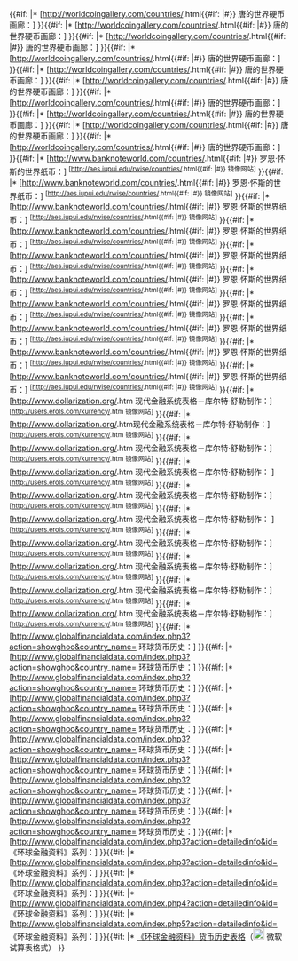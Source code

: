 {{#if: {{{world_coin_gallery_1_url|}}}|* [http://worldcoingallery.com/countries/{{{world_coin_gallery_1_url}}}.html{{#if: {{{world_coin_gallery_1_anchor|}}}|&#35;{{{world_coin_gallery_1_anchor}}}}} 唐的世界硬币画廊：{{{world_coin_gallery_1_name}}}]
}}{{#if: {{{world_coin_gallery_2_url|}}}|* [http://worldcoingallery.com/countries/{{{world_coin_gallery_2_url}}}.html{{#if: {{{world_coin_gallery_2_anchor|}}}|&#35;{{{world_coin_gallery_2_anchor}}}}} 唐的世界硬币画廊：{{{world_coin_gallery_2_name}}}]
}}{{#if: {{{world_coin_gallery_3_url|}}}|* [http://worldcoingallery.com/countries/{{{world_coin_gallery_3_url}}}.html{{#if: {{{world_coin_gallery_3_anchor|}}}|&#35;{{{world_coin_gallery_3_anchor}}}}} 唐的世界硬币画廊：{{{world_coin_gallery_3_name}}}]
}}{{#if: {{{world_coin_gallery_4_url|}}}|* [http://worldcoingallery.com/countries/{{{world_coin_gallery_4_url}}}.html{{#if: {{{world_coin_gallery_4_anchor|}}}|&#35;{{{world_coin_gallery_4_anchor}}}}} 唐的世界硬币画廊：{{{world_coin_gallery_4_name}}}]
}}{{#if: {{{world_coin_gallery_5_url|}}}|* [http://worldcoingallery.com/countries/{{{world_coin_gallery_5_url}}}.html{{#if: {{{world_coin_gallery_5_anchor|}}}|&#35;{{{world_coin_gallery_5_anchor}}}}} 唐的世界硬币画廊：{{{world_coin_gallery_5_name}}}]
}}{{#if: {{{world_coin_gallery_6_url|}}}|* [http://worldcoingallery.com/countries/{{{world_coin_gallery_6_url}}}.html{{#if: {{{world_coin_gallery_6_anchor|}}}|&#35;{{{world_coin_gallery_6_anchor}}}}} 唐的世界硬币画廊：{{{world_coin_gallery_6_name}}}]
}}{{#if: {{{world_coin_gallery_7_url|}}}|* [http://worldcoingallery.com/countries/{{{world_coin_gallery_7_url}}}.html{{#if: {{{world_coin_gallery_7_anchor|}}}|&#35;{{{world_coin_gallery_7_anchor}}}}} 唐的世界硬币画廊：{{{world_coin_gallery_7_name}}}]
}}{{#if: {{{world_coin_gallery_8_url|}}}|* [http://worldcoingallery.com/countries/{{{world_coin_gallery_8_url}}}.html{{#if: {{{world_coin_gallery_8_anchor|}}}|&#35;{{{world_coin_gallery_8_anchor}}}}} 唐的世界硬币画廊：{{{world_coin_gallery_8_name}}}]
}}{{#if: {{{world_coin_gallery_9_url|}}}|* [http://worldcoingallery.com/countries/{{{world_coin_gallery_9_url}}}.html{{#if: {{{world_coin_gallery_9_anchor|}}}|&#35;{{{world_coin_gallery_9_anchor}}}}} 唐的世界硬币画廊：{{{world_coin_gallery_9_name}}}]
}}{{#if: {{{world_coin_gallery_10_url|}}}|* [http://worldcoingallery.com/countries/{{{world_coin_gallery_10_url}}}.html{{#if: {{{world_coin_gallery_10_anchor|}}}|&#35;{{{world_coin_gallery_10_anchor}}}}} 唐的世界硬币画廊：{{{world_coin_gallery_10_name}}}]
}}{{#if: {{{banknote_world_1_url|}}}|* [http://www.banknoteworld.com/countries/{{{banknote_world_1_url}}}.html{{#if: {{{banknote_world_1_anchor|}}}|&#35;{{{banknote_world_1_anchor}}}}} 罗恩·怀斯的世界纸币：{{{banknote_world_1_name}}}] <sup>[http://aes.iupui.edu/rwise/countries/{{{banknote_world_1_url}}}.html{{#if: {{{banknote_world_1_anchor|}}}|&#35;{{{banknote_world_1_anchor}}}}} 镜像网站]</sup>
}}{{#if: {{{banknote_world_2_url|}}}|* [http://www.banknoteworld.com/countries/{{{banknote_world_2_url}}}.html{{#if: {{{banknote_world_2_anchor|}}}|&#35;{{{banknote_world_2_anchor}}}}} 罗恩·怀斯的世界纸币：{{{banknote_world_2_name}}}] <sup>[http://aes.iupui.edu/rwise/countries/{{{banknote_world_2_url}}}.html{{#if: {{{banknote_world_2_anchor|}}}|&#35;{{{banknote_world_2_anchor}}}}} 镜像网站]</sup>
}}{{#if: {{{banknote_world_3_url|}}}|* [http://www.banknoteworld.com/countries/{{{banknote_world_3_url}}}.html{{#if: {{{banknote_world_3_anchor|}}}|&#35;{{{banknote_world_3_anchor}}}}} 罗恩·怀斯的世界纸币：{{{banknote_world_3_name}}}] <sup>[http://aes.iupui.edu/rwise/countries/{{{banknote_world_3_url}}}.html{{#if: {{{banknote_world_3_anchor|}}}|&#35;{{{banknote_world_3_anchor}}}}} 镜像网站]</sup>
}}{{#if: {{{banknote_world_4_url|}}}|* [http://www.banknoteworld.com/countries/{{{banknote_world_4_url}}}.html{{#if: {{{banknote_world_4_anchor|}}}|&#35;{{{banknote_world_4_anchor}}}}} 罗恩·怀斯的世界纸币：{{{banknote_world_4_name}}}] <sup>[http://aes.iupui.edu/rwise/countries/{{{banknote_world_4_url}}}.html{{#if: {{{banknote_world_4_anchor|}}}|&#35;{{{banknote_world_4_anchor}}}}} 镜像网站]</sup>
}}{{#if: {{{banknote_world_5_url|}}}|* [http://www.banknoteworld.com/countries/{{{banknote_world_5_url}}}.html{{#if: {{{banknote_world_5_anchor|}}}|&#35;{{{banknote_world_5_anchor}}}}} 罗恩·怀斯的世界纸币：{{{banknote_world_5_name}}}] <sup>[http://aes.iupui.edu/rwise/countries/{{{banknote_world_5_url}}}.html{{#if: {{{banknote_world_5_anchor|}}}|&#35;{{{banknote_world_5_anchor}}}}} 镜像网站]</sup>
}}{{#if: {{{banknote_world_6_url|}}}|* [http://www.banknoteworld.com/countries/{{{banknote_world_6_url}}}.html{{#if: {{{banknote_world_6_anchor|}}}|&#35;{{{banknote_world_6_anchor}}}}} 罗恩·怀斯的世界纸币：{{{banknote_world_6_name}}}] <sup>[http://aes.iupui.edu/rwise/countries/{{{banknote_world_6_url}}}.html{{#if: {{{banknote_world_6_anchor|}}}|&#35;{{{banknote_world_6_anchor}}}}} 镜像网站]</sup>
}}{{#if: {{{banknote_world_7_url|}}}|* [http://www.banknoteworld.com/countries/{{{banknote_world_7_url}}}.html{{#if: {{{banknote_world_7_anchor|}}}|&#35;{{{banknote_world_7_anchor}}}}} 罗恩·怀斯的世界纸币：{{{banknote_world_7_name}}}] <sup>[http://aes.iupui.edu/rwise/countries/{{{banknote_world_7_url}}}.html{{#if: {{{banknote_world_7_anchor|}}}|&#35;{{{banknote_world_7_anchor}}}}} 镜像网站]</sup>
}}{{#if: {{{banknote_world_8_url|}}}|* [http://www.banknoteworld.com/countries/{{{banknote_world_8_url}}}.html{{#if: {{{banknote_world_8_anchor|}}}|&#35;{{{banknote_world_8_anchor}}}}} 罗恩·怀斯的世界纸币：{{{banknote_world_8_name}}}] <sup>[http://aes.iupui.edu/rwise/countries/{{{banknote_world_8_url}}}.html{{#if: {{{banknote_world_8_anchor|}}}|&#35;{{{banknote_world_8_anchor}}}}} 镜像网站]</sup>
}}{{#if: {{{banknote_world_9_url|}}}|* [http://www.banknoteworld.com/countries/{{{banknote_world_9_url}}}.html{{#if: {{{banknote_world_9_anchor|}}}|&#35;{{{banknote_world_9_anchor}}}}} 罗恩·怀斯的世界纸币：{{{banknote_world_9_name}}}] <sup>[http://aes.iupui.edu/rwise/countries/{{{banknote_world_9_url}}}.html{{#if: {{{banknote_world_9_anchor|}}}|&#35;{{{banknote_world_9_anchor}}}}} 镜像网站]</sup>
}}{{#if: {{{banknote_world_10_url|}}}|* [http://www.banknoteworld.com/countries/{{{banknote_world_10_url}}}.html{{#if: {{{banknote_world_10_anchor|}}}|&#35;{{{banknote_world_10_anchor}}}}} 罗恩·怀斯的世界纸币：{{{banknote_world_10_name}}}] <sup>[http://aes.iupui.edu/rwise/countries/{{{banknote_world_10_url}}}.html{{#if: {{{banknote_world_10_anchor|}}}|&#35;{{{banknote_world_10_anchor}}}}} 镜像网站]</sup>
}}{{#if: {{{dollarization_1_url|}}}|* [http://www.dollarization.org/{{{dollarization_1_url}}}.htm 现代金融系统表格－库尔特·舒勒制作：{{{dollarization_1_name}}}] <sup>[http://users.erols.com/kurrency/{{{dollarization_1_url}}}.htm 镜像网站]</sup>
}}{{#if: {{{dollarization_2_url|}}}|* [http://www.dollarization.org/{{{dollarization_2_url}}}.htm现代金融系统表格－库尔特·舒勒制作：{{{dollarization_2_name}}}] <sup>[http://users.erols.com/kurrency/{{{dollarization_2_url}}}.htm 镜像网站]</sup>
}}{{#if: {{{dollarization_3_url|}}}|* [http://www.dollarization.org/{{{dollarization_3_url}}}.htm 现代金融系统表格－库尔特·舒勒制作：{{{dollarization_3_name}}}] <sup>[http://users.erols.com/kurrency/{{{dollarization_3_url}}}.htm 镜像网站]</sup>
}}{{#if: {{{dollarization_4_url|}}}|* [http://www.dollarization.org/{{{dollarization_4_url}}}.htm 现代金融系统表格－库尔特·舒勒制作： {{{dollarization_4_name}}}] <sup>[http://users.erols.com/kurrency/{{{dollarization_4_url}}}.htm 镜像网站]</sup>
}}{{#if: {{{dollarization_5_url|}}}|* [http://www.dollarization.org/{{{dollarization_5_url}}}.htm 现代金融系统表格－库尔特·舒勒制作：{{{dollarization_5_name}}}] <sup>[http://users.erols.com/kurrency/{{{dollarization_5_url}}}.htm 镜像网站]</sup>
}}{{#if: {{{dollarization_6_url|}}}|* [http://www.dollarization.org/{{{dollarization_6_url}}}.htm 现代金融系统表格－库尔特·舒勒制作： {{{dollarization_6_name}}}] <sup>[http://users.erols.com/kurrency/{{{dollarization_6_url}}}.htm 镜像网站]</sup>
}}{{#if: {{{dollarization_7_url|}}}|* [http://www.dollarization.org/{{{dollarization_7_url}}}.htm 现代金融系统表格－库尔特·舒勒制作：{{{dollarization_7_name}}}] <sup>[http://users.erols.com/kurrency/{{{dollarization_7_url}}}.htm 镜像网站]</sup>
}}{{#if: {{{dollarization_8_url|}}}|* [http://www.dollarization.org/{{{dollarization_8_url}}}.htm 现代金融系统表格－库尔特·舒勒制作：{{{dollarization_8_name}}}] <sup>[http://users.erols.com/kurrency/{{{dollarization_8_url}}}.htm 镜像网站]</sup>
}}{{#if: {{{dollarization_9_url|}}}|* [http://www.dollarization.org/{{{dollarization_9_url}}}.htm 现代金融系统表格－库尔特·舒勒制作：{{{dollarization_9_name}}}] <sup>[http://users.erols.com/kurrency/{{{dollarization_9_url}}}.htm 镜像网站]</sup>
}}{{#if: {{{dollarization_10_url|}}}|* [http://www.dollarization.org/{{{dollarization_10_url}}}.htm 现代金融系统表格－库尔特·舒勒制作：{{{dollarization_10_name}}}] <sup>[http://users.erols.com/kurrency/{{{dollarization_10_url}}}.htm 镜像网站]</sup>
}}{{#if: {{{gfd_1_url|}}}|* [http://www.globalfinancialdata.com/index.php3?action=showghoc&country_name={{{gfd_1_url|}}} 环球货币历史：{{{gfd_1_name}}}]
}}{{#if: {{{gfd_2_url|}}}|* [http://www.globalfinancialdata.com/index.php3?action=showghoc&country_name={{{gfd_2_url|}}} 环球货币历史：{{{gfd_2_name}}}]
}}{{#if: {{{gfd_3_url|}}}|* [http://www.globalfinancialdata.com/index.php3?action=showghoc&country_name={{{gfd_3_url|}}} 环球货币历史：{{{gfd_3_name}}}]
}}{{#if: {{{gfd_4_url|}}}|* [http://www.globalfinancialdata.com/index.php3?action=showghoc&country_name={{{gfd_4_url|}}} 环球货币历史：{{{gfd_4_name}}}]
}}{{#if: {{{gfd_5_url|}}}|* [http://www.globalfinancialdata.com/index.php3?action=showghoc&country_name={{{gfd_5_url|}}} 环球货币历史：{{{gfd_5_name}}}]
}}{{#if: {{{gfd_6_url|}}}|* [http://www.globalfinancialdata.com/index.php3?action=showghoc&country_name={{{gfd_6_url|}}} 环球货币历史：{{{gfd_6_name}}}]
}}{{#if: {{{gfd_7_url|}}}|* [http://www.globalfinancialdata.com/index.php3?action=showghoc&country_name={{{gfd_7_url|}}} 环球货币历史：{{{gfd_7_name}}}]
}}{{#if: {{{gfd_8_url|}}}|* [http://www.globalfinancialdata.com/index.php3?action=showghoc&country_name={{{gfd_8_url|}}} 环球货币历史：{{{gfd_8_name}}}]
}}{{#if: {{{gfd_9_url|}}}|* [http://www.globalfinancialdata.com/index.php3?action=showghoc&country_name={{{gfd_9_url|}}} 环球货币历史：{{{gfd_9_name}}}]
}}{{#if: {{{gfd_10_url|}}}|* [http://www.globalfinancialdata.com/index.php3?action=showghoc&country_name={{{gfd_10_url|}}} 环球货币历史：{{{gfd_10_name}}}]
}}{{#if: {{{gfd_data_1_url|}}}|* [http://www.globalfinancialdata.com/index.php3?action=detailedinfo&id={{{gfd_data_1_url|}}} 《环球金融资料》系列：{{{gfd_data_1_name}}}]
}}{{#if: {{{gfd_data_2_url|}}}|* [http://www.globalfinancialdata.com/index.php3?action=detailedinfo&id={{{gfd_data_2_url|}}} 《环球金融资料》系列：{{{gfd_data_2_name}}}]
}}{{#if: {{{gfd_data_3_url|}}}|* [http://www.globalfinancialdata.com/index.php3?action=detailedinfo&id={{{gfd_data_3_url|}}} 《环球金融资料》系列：{{{gfd_data_3_name}}}]
}}{{#if: {{{gfd_data_4_url|}}}|* [http://www.globalfinancialdata.com/index.php4?action=detailedinfo&id={{{gfd_data_4_url|}}} 《环球金融资料》系列：{{{gfd_data_4_name}}}]
}}{{#if: {{{gfd_data_5_url|}}}|* [http://www.globalfinancialdata.com/index.php5?action=detailedinfo&id={{{gfd_data_5_url|}}} 《环球金融资料》系列：{{{gfd_data_5_name}}}]
}}{{#if: {{{show_gfd_excel|}}}|* [http://www.globalfinancialdata.com/gh/GHC_Histories.xls 《环球金融资料》货币历史表格]（[[File:Crystal 128 kspread.png|20px]] 微软试算表格式）
}}<noinclude>
{{Documentation}}
<!-- Add categories and interwikis to the /doc subpage, not here! -->
</noinclude>